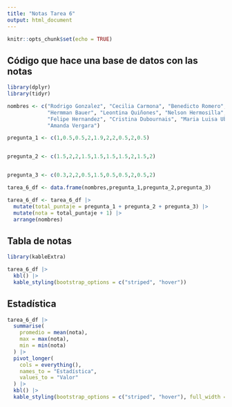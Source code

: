 ---
title: "Notas Tarea 6"
output: html_document
---

```{r setup, include=FALSE}
knitr::opts_chunk$set(echo = TRUE)

```

## Código que hace una base de datos con las notas


```{r message=FALSE}

library(dplyr)
library(tidyr)

nombres <- c("Rodrigo Gonzalez", "Cecilia Carmona", "Benedicto Romero",
             "Hermman Bauer", "Leontina Quiñones", "Nelson Hermosilla",
             "Felipe Hernandez", "Cristina Dubournais", "Maria Luisa Ubeda", 
             "Amanda Vergara")

pregunta_1 <- c(1,0.5,0.5,2,1.9,2,2,0.5,2,0.5)


pregunta_2 <- c(1.5,2,2,1.5,1.5,1.5,1.5,2,1.5,2)


pregunta_3 <- c(0.3,2,2,0.5,1.5,0.5,0.5,2,0.5,2)

tarea_6_df <- data.frame(nombres,pregunta_1,pregunta_2,pregunta_3)

tarea_6_df <- tarea_6_df |>
  mutate(total_puntaje = pregunta_1 + pregunta_2 + pregunta_3) |>
  mutate(nota = total_puntaje + 1) |>
  arrange(nombres)


```

## Tabla de notas

```{r message=FALSE, warning=FALSE}
library(kableExtra)

tarea_6_df |>
  kbl() |>
  kable_styling(bootstrap_options = c("striped", "hover"))
```

## Estadística

```{r message=FALSE, warning=FALSE}
tarea_6_df |>
  summarise(
    promedio = mean(nota),
    max = max(nota),
    min = min(nota)
  ) |>
  pivot_longer(
    cols = everything(),
    names_to = "Estadística",
    values_to = "Valor"
  ) |>
  kbl() |>
  kable_styling(bootstrap_options = c("striped", "hover"), full_width = F)
```